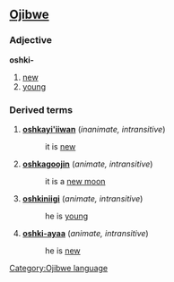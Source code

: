 ==[[Ojibwe]]==
===Adjective===
'''oshki-'''

# [[new]]
# [[young]]

===Derived terms===
#'''[[oshkayi'iiwan]]''' (''inanimate, intransitive'')
#:it is [[new]]
#'''[[oshkagoojin]]''' (''animate, intransitive'')
#:it is a [[new moon]]
#'''[[oshkiniigi]]''' (''animate, intransitive'')
#:he is [[young]]
#'''[[oshki-ayaa]]''' (''animate, intransitive'')
#:he is [[new]]

[[Category:Ojibwe language]]